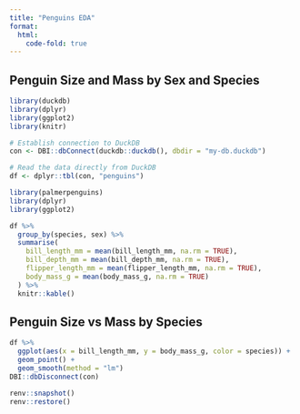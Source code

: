 ---
title: "Penguins EDA"
format:
  html:
    code-fold: true
---

## Penguin Size and Mass by Sex and Species

```{r}

library(duckdb)
library(dplyr)
library(ggplot2)
library(knitr)

# Establish connection to DuckDB
con <- DBI::dbConnect(duckdb::duckdb(), dbdir = "my-db.duckdb")

# Read the data directly from DuckDB
df <- dplyr::tbl(con, "penguins")

```

```{r}
library(palmerpenguins)
library(dplyr)
library(ggplot2)


```


```{r}
df %>%
  group_by(species, sex) %>%
  summarise(
    bill_length_mm = mean(bill_length_mm, na.rm = TRUE),
    bill_depth_mm = mean(bill_depth_mm, na.rm = TRUE),
    flipper_length_mm = mean(flipper_length_mm, na.rm = TRUE),
    body_mass_g = mean(body_mass_g, na.rm = TRUE)
  ) %>%
  knitr::kable()

```

## Penguin Size vs Mass by Species


```{r}
df %>%
  ggplot(aes(x = bill_length_mm, y = body_mass_g, color = species)) +
  geom_point() + 
  geom_smooth(method = "lm")
DBI::dbDisconnect(con)
```

```{r}
renv::snapshot()
renv::restore()
```

